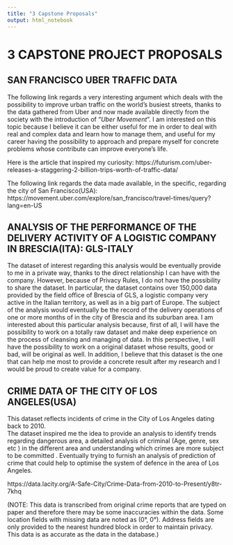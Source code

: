 ```yaml
---
title: "3 Capstone Proposals"
output: html_notebook
---
```



# 3 CAPSTONE PROJECT PROPOSALS


## SAN FRANCISCO UBER TRAFFIC DATA

The following link regards a very interesting argument which deals with the possibility to improve urban traffic on the world’s busiest streets, thanks to the data gathered from Uber and now made available directly from the society with the introduction of "*Uber Movement*".
I am interested on this topic because I believe it can be either useful for me in order to deal with real and complex data and learn how to manage them, and useful for my career having the possibility to approach and prepare myself for concrete problems whose contribute can improve everyone's life.  

Here is the article that inspired my curiosity:
 https://futurism.com/uber-releases-a-staggering-2-billion-trips-worth-of-traffic-data/

The following link regards the data made available, in the specific, regarding the city of San Francisco(USA):
 https://movement.uber.com/explore/san_francisco/travel-times/query?lang=en-US 


## ANALYSIS OF THE PERFORMANCE OF THE DELIVERY ACTIVITY OF A LOGISTIC COMPANY IN BRESCIA(ITA): GLS-ITALY 

The dataset of interest regarding this analysis would be eventually provide to me in a private way, thanks to the direct relationship I can have with the company.
However, because of Privacy Rules, I do not have the possibility to share the dataset.
In particular, the dataset contains over 150,000 data provided by the field office of Brescia of GLS, a logistic company very active in the Italian territory, as well as in a big part of Europe. The subject of the analysis would eventually be the record of the delivery operations of one or more months of in the city of Brescia and its suburban area.
I am interested about this particular analysis because, first of all, I will have the possibility to work on a totally raw dataset and make deep experience on the process of cleansing and managing of data. In this perspective, I will have the possibility to work on a original dataset whose results, good or bad, will be original as well. In addition, I believe that this dataset is the one that can help me most to provide a concrete result after my research and I would be proud to create value for a company.


## CRIME DATA OF THE CITY OF LOS ANGELES(USA)

This dataset reflects incidents of crime in the City of Los Angeles dating back to 2010.  
The dataset inspired me the idea to provide an analysis to identify trends regarding dangerous area, a detailed analysis of criminal (Age, genre, sex etc ) in the different area and understanding which crimes are more subject to be committed . Eventually trying to furnish an analysis of prediction of crime that could help to optimise the system of defence in the area of Los Angeles.

 https://data.lacity.org/A-Safe-City/Crime-Data-from-2010-to-Present/y8tr-7khq

(NOTE: This data is transcribed from original crime reports that are typed on paper and therefore there may be some inaccuracies within the data. Some location fields with missing data are noted as (0°, 0°). Address fields are only provided to the nearest hundred block in order to maintain privacy. This data is as accurate as the data in the database.)